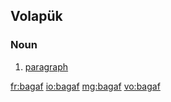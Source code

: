 ==Volapük==

===Noun===
{{infl|vo|noun}}

# [[paragraph]]

[[fr:bagaf]]
[[io:bagaf]]
[[mg:bagaf]]
[[vo:bagaf]]
